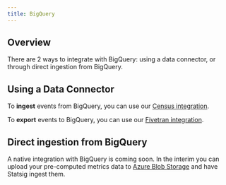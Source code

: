 ```yaml
---
title: BigQuery 
---
```

## Overview

There are 2 ways to integrate with BigQuery: using a data connector, or through direct ingestion from BigQuery.

## Using a Data Connector

To **ingest** events from BigQuery, you can use our [Census integration](/integrations/data-connectors/census).

To **export** events to BigQuery, you can use our [Fivetran integration](/integrations/data-connectors/fivetran).

## Direct ingestion from BigQuery
A native integration with BigQuery is coming soon. In the interim you can upload your pre-computed metrics data to [Azure Blob Storage](integrations/data-imports/azure_upload) and have Statsig ingest them.
